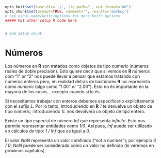 ```r
opts_knit$set(base.dir='./', fig.path='', out.format='md')
opts_chunk$set(prompt=TRUE, comment='', results='markup')
# See yihui.name/knitr/options for more Knitr options.
##### Put other setup R code here


# end setup chunk
```
# Números

Los números en __R__ son tratados como objetos de tipo _numeric_ (números reales de doble precisión). Esto quiere decir que si vemos en __R__ números com "1" or "2" nos puede llevar a pensar que estamos tratando con números enteros pero, en realidad detrás de bastidores __R__ los representa como _numeric_ (algo como "1.00" or "2.00"). Esto no és importante en la mayoría de los casos... excepto cuando sí lo és.

Si necesitamos trabajar con enteros debemos especificarlo explícitamente con el sufijo _L_. Por lo tanto, introduciendo en __R__ _1_ te devuelve un objeto de tipo _numeric_; introduciendo _1L_ nos devolvera un objeto de tipo entero.

Existe un tipo especial de número _Inf_ que representa _infinito_. Esto nos permite representar entidades como _1/0_. Así pues, _Inf_ puede ser utilizado en cálculos de tipo: _1 / Inf_ que es igual a _0_.

El valor _NaN_ representa un valor indefinido ("not a number"); por ejemplo _0 / 0_; _NaN_ puede ser considerado como un valor no definido (lo veremos en próximos capítulos).
